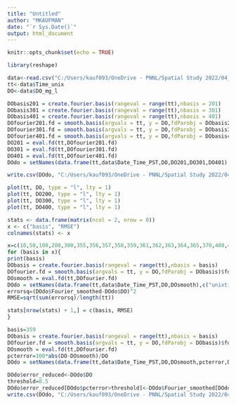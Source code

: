 ```yaml
---
title: "Untitled"
author: "MKAUFMAN"
date: "`r Sys.Date()`"
output: html_document
---
```


```r
knitr::opts_chunk$set(echo = TRUE)
```


```r
library(reshape)

data<-read.csv("C:/Users/kauf093/OneDrive - PNNL/Spatial Study 2022/04_Minidot/03_ProcessedData/SSS_MiniDOT_S01_trimmed.csv")
tt<-data$Time_unix
DO<-data$DO_mg_l

DObasis201 = create.fourier.basis(rangeval = range(tt),nbasis = 201)
DObasis301 = create.fourier.basis(rangeval = range(tt),nbasis = 301)
DObasis401 = create.fourier.basis(rangeval = range(tt),nbasis = 401)
DOfourier201.fd = smooth.basis(argvals = tt, y = DO,fdParobj = DObasis201)$fd
DOfourier301.fd = smooth.basis(argvals = tt, y = DO,fdParobj = DObasis301)$fd
DOfourier401.fd = smooth.basis(argvals = tt, y = DO,fdParobj = DObasis401)$fd
DO201 = eval.fd(tt,DOfourier201.fd)
DO301 = eval.fd(tt,DOfourier301.fd)
DO401 = eval.fd(tt,DOfourier401.fd)
DOdo = setNames(data.frame(tt,data$Date_Time_PST,DO,DO201,DO301,DO401),c("unixtime","Date_Time_PST","DO","Fourier201","Fourier301","Fourier401"))

```
```r

write.csv(DOdo, "C:/Users/kauf093/OneDrive - PNNL/Spatial Study 2022/04_Minidot/03_ProcessedData/test/F_S01.csv", row.names=TRUE)

```


```r

plot(tt, DO, type = "l", lty = 1)
plot(tt, DO200, type = "l", lty = 1)
plot(tt, DO300, type = "l", lty = 1)
plot(tt, DO400, type = "l", lty = 1)

```

```r

stats <- data.frame(matrix(ncol = 2, nrow = 0))
x <- c("basis", "RMSE")
colnames(stats) <- x

x=c(10,50,100,200,300,355,356,357,358,359,361,362,363,364,365,370,400,450)
for (basis in x){
print(basis)
DObasis = create.fourier.basis(rangeval = range(tt),nbasis = basis)
DOfourier.fd = smooth.basis(argvals = tt, y = DO,fdParobj = DObasis)$fd
DOsmooth = eval.fd(tt,DOfourier.fd)
DOdo = setNames(data.frame(tt,data$Date_Time_PST,DO,DOsmooth),c("unixtime","Date_Time_PST","DO","Fourier_smoothed"))
errorsq=(DOdo$Fourier_smoothed-DOdo$DO)^2
RMSE=sqrt(sum(errorsq)/length(tt))

stats[nrow(stats) + 1,] = c(basis, RMSE)
}

```
```r
basis=359
DObasis = create.fourier.basis(rangeval = range(tt),nbasis = basis)
DOfourier.fd = smooth.basis(argvals = tt, y = DO,fdParobj = DObasis)$fd
DOsmooth = eval.fd(tt,DOfourier.fd)
pcterror=100*abs(DO-DOsmooth)/DO
DOdo = setNames(data.frame(tt,data$Date_Time_PST,DO,DOsmooth,pcterror,DO),c("unixtime","Date_Time_PST","DO","Fourier_smoothed","pcterror","error_reduced"))
```

```r
DOdo$error_reduced<-DOdo$DO
threshold=0.5
DOdo$error_reduced[DOdo$pcterror>threshold]<-DOdo$Fourier_smoothed[DOdo$pcterror>threshold]
write.csv(DOdo, "C:/Users/kauf093/OneDrive - PNNL/Spatial Study 2022/04_Minidot/03_ProcessedData/test/error_reduced_S01.csv", row.names=TRUE)

```



